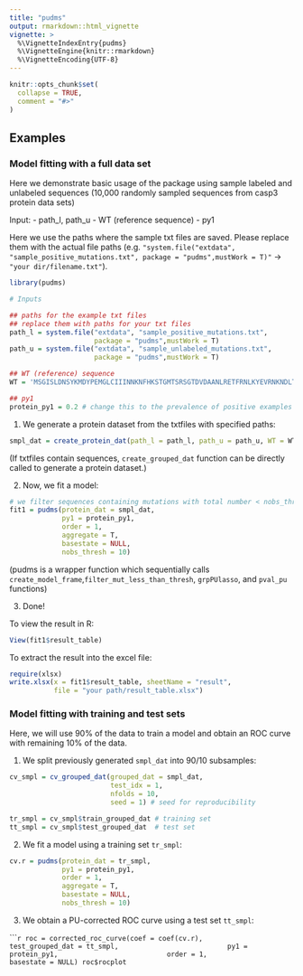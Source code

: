 ```yaml
---
title: "pudms"
output: rmarkdown::html_vignette
vignette: >
  %\VignetteIndexEntry{pudms}
  %\VignetteEngine{knitr::rmarkdown}
  %\VignetteEncoding{UTF-8}
---
```


```r
knitr::opts_chunk$set(
  collapse = TRUE,
  comment = "#>"
)
```

## Examples

### Model fitting with a full data set

Here we demonstrate basic usage of the package using sample labeled and unlabeled sequences (10,000 randomly sampled sequences from casp3 protein data sets)

Input:
- path_l, path_u 
- WT (reference sequence)
- py1 

Here we use the paths where the sample txt files are saved. Please replace them with the actual file paths (e.g. `"system.file("extdata", "sample_positive_mutations.txt", package = "pudms",mustWork = T)"` -> `"your dir/filename.txt"`).

```r
library(pudms)

# Inputs

## paths for the example txt files
## replace them with paths for your txt files
path_l = system.file("extdata", "sample_positive_mutations.txt", 
                     package = "pudms",mustWork = T)
path_u = system.file("extdata", "sample_unlabeled_mutations.txt", 
                     package = "pudms",mustWork = T)

## WT (reference) sequence
WT = 'MSGISLDNSYKMDYPEMGLCIIINNKNFHKSTGMTSRSGTDVDAANLRETFRNLKYEVRNKNDLTREEIVELMRDVSKEDHSKRSSFVCVLLSHGEEGIIFGTNGPVDLKKITNFFRGDRCRSLTGKPKLFIIQACRGTELDCGIETDSGVDDDMACHKIPVEADFLYAYSTAPGYYSWRNSKDGSWFIQSLCAMLKQYADKLEFMHILTRVNRKVATEFESFSFDATFHAKKQIPCIVSMLTKELYFYHLEHHHHHH*'

## py1 
protein_py1 = 0.2 # change this to the prevalence of positive examples in your unlabeled set
```

1. We generate a protein dataset from the txtfiles with specified paths:

```r
smpl_dat = create_protein_dat(path_l = path_l, path_u = path_u, WT = WT)
```

(If txtfiles contain sequences, `create_grouped_dat` function can be directly called to generate a protein dataset.)

2. Now, we fit a model:

```r
# we filter sequences containing mutations with total number < nobs_thresh
fit1 = pudms(protein_dat = smpl_dat,
             py1 = protein_py1,
             order = 1,
             aggregate = T,
             basestate = NULL,
             nobs_thresh = 10) 
```
(pudms is a wrapper function which sequentially calls `create_model_frame`,`filter_mut_less_than_thresh`, `grpPUlasso`, and `pval_pu` functions)

3. Done!

To view the result in R:
```r
View(fit1$result_table)
```

To extract the result into the excel file:
```r
require(xlsx)
write.xlsx(x = fit1$result_table, sheetName = "result", 
           file = "your path/result_table.xlsx")
```


### Model fitting with training and test sets

Here, we will use 90\% of the data to train a model and obtain an ROC curve with remaining 10\% of the data.

1. We split previously generated `smpl_dat` into 90/10 subsamples:

```r
cv_smpl = cv_grouped_dat(grouped_dat = smpl_dat,
                         test_idx = 1,
                         nfolds = 10,
                         seed = 1) # seed for reproducibility

tr_smpl = cv_smpl$train_grouped_dat # training set
tt_smpl = cv_smpl$test_grouped_dat  # test set
```

2. We fit a model using a training set `tr_smpl`:

```r
cv.r = pudms(protein_dat = tr_smpl,
             py1 = protein_py1,
             order = 1,
             aggregate = T,
             basestate = NULL,
             nobs_thresh = 10)
```

3. We obtain a PU-corrected ROC curve using a test set `tt_smpl`:

``````r
roc = corrected_roc_curve(coef = coef(cv.r), 
                          test_grouped_dat = tt_smpl,
                          py1 = protein_py1,
                          order = 1,
                          basestate = NULL)
roc$rocplot
```

